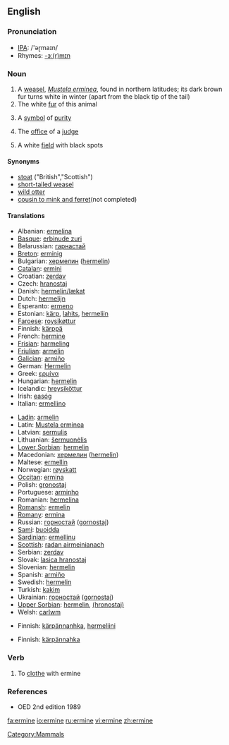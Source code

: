 ==English==

===Pronunciation===
*[[w:IPA|IPA]]: /'əɽmaɪn/
*Rhymes: [[Rhymes:English:-ɜː(r)mɪn|-ɜː(r)mɪn]]

===Noun===
{{wikipedia}}
{{en-noun}}

# A [[weasel]], ''[[Mustela erminea]]'', found in northern latitudes; its dark brown fur turns white in winter (apart from the black tip of the tail)
# The white [[fur]] of this animal
# {{poetic}} A [[symbol]] of [[purity]]
# {{figuratively}} The [[office]] of a [[judge]]
# {{heraldry}} A white [[field]] with black spots

====Synonyms====
*[[stoat]] ("British","Scottish")
*[[short-tailed weasel]]
*[[wild otter]]
*[[cousin to mink and ferret]](not completed)

====Translations====
{{trans-top|Mustela erminea}}
*Albanian: [[ermelina]]
*[[Basque]]: [[erbinude zuri]]
*Belarussian: [[гарнастай]]
*[[Breton]]: [[erminig]]
*Bulgarian: [[хермелин]] ([[hermelin]])
*[[Catalan]]: [[ermini]]
*Croatian: [[zerdav]]
*Czech: [[hranostaj]]
*Danish: [[hermelin/lækat]]
*Dutch: [[hermelijn]] {{m}}
*Esperanto: [[ermeno]]
*Estonian: [[kärp]], [[lahits]], [[hermeliin]]
*[[Faroese]]: [[roysikøttur]]
*Finnish: [[kärppä]]
*French: [[hermine]] {{f}}
*[[Frisian]]: [[harmeling]]
*[[Friulian]]: [[armelin]]
*[[Galician]]: [[armiño]]
*German: [[Hermelin]] {{n}}
*Greek: [[ερμίνα]] '' ''
*Hungarian: [[hermelin]]
*Icelandic: [[hreysiköttur]]
*Irish: [[easóg]]
*Italian: [[ermellino]] {{m}}
{{trans-mid}}
*[[Ladin]]: [[armelin]]
*Latin: [[Mustela erminea]] '' ''
*Latvian: [[sermulis]]
*Lithuanian: [[šermuonėlis]]
*[[Lower Sorbian]]: [[hermelin]]
*Macedonian: [[хермелин]] ([[hermelin]])
*Maltese: [[ermellin]]
*Norwegian: [[røyskatt]]
*[[Occitan]]: [[ermina]]
*Polish: [[gronostaj]] '' ''
*Portuguese: [[arminho]] {{m}}
*Romanian: [[hermelina]]
*[[Romansh]]: [[ermelin]]
*[[Romany]]: [[ermina]] {{f}}
*Russian: [[горностай]] ([[gornostaj]]) '' ''
*[[Sami]]: [[buoidda]]
*[[Sardinian]]: [[ermellinu]]
*[[Scottish]]: [[radan airmeinianach]]
*Serbian: [[zerdav]] {{m}}
*Slovak: [[lasica hranostaj]]
*Slovenian: [[hermelin]]
*Spanish: [[armiño]] {{m}}
*Swedish: [[hermelin]]
*Turkish: [[kakim]]
*Ukrainian: [[горностай]] ([[gornostaj]])
*[[Upper Sorbian]]: [[hermelin]], [[(hronostaj)]]
*Welsh: [[carlwm]]
{{trans-bottom}}

{{trans-top|the white fur of this animal}}
*Finnish: [[kärpännanhka]], [[hermeliini]]
{{trans-bottom}}

{{trans-top|a symbol of purity}}
{{trans-bottom}}

{{trans-top|the office of a judge}}
{{trans-bottom}}

{{trans-top|(heraldry) a white field with black spots}}
*Finnish: [[kärpännahka]]
{{trans-bottom}}

===Verb===
{{en-verb}}

# To [[clothe]] with ermine

===References===
*OED 2nd edition 1989

[[Category:Mammals]]

[[fa:ermine]]
[[io:ermine]]
[[ru:ermine]]
[[vi:ermine]]
[[zh:ermine]]